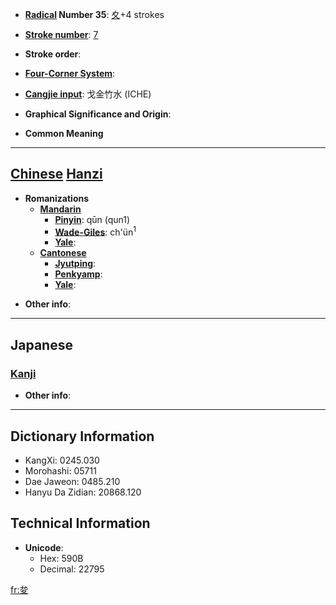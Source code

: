 * '''[[Wiktionary:Chinese radical index| Radical]] Number 35''': [[Wiktionary:Chinese radical index 夊|夊]]+4 strokes

* '''[[Wiktionary:Chinese total strokes index|Stroke number]]''': [[Wiktionary:Chinese total strokes index 7|7]]

* '''Stroke order''': 

* '''[[Wiktionary:Chinese four corner index|Four-Corner System]]''': 

* '''[[Wiktionary:Chinese Cangjie index|Cangjie input]]''': 戈金竹水 (ICHE)

* '''Graphical Significance and Origin''': 

* '''Common Meaning'''

----

== [[Chinese]] [[Hanzi]] ==

* '''Romanizations'''
** '''[[Mandarin]]'''
*** '''[[Pinyin]]''': qūn (qun1)
*** '''[[Wade-Giles]]''': ch'ün<sup>1</sup>
*** '''[[Yale]]''': 
** '''[[Cantonese]]'''
*** '''[[Jyutping]]''':
*** '''[[Penkyamp]]''': 
*** '''[[Yale]]''': 

* '''Other info''': 

----

==Japanese==
===[[Kanji]]===
{{kanji|on readings=[[しゅん]] (shun)
|kun readings=[[おごりいる]] (ogoriiru), [[うずくまる]] (uzukumaru)
}}

* '''Other info''':  

----

== Dictionary Information ==

* KangXi: 0245.030
* Morohashi: 05711
* Dae Jaweon: 0485.210
* Hanyu Da Zidian: 20868.120

== Technical Information ==

* '''Unicode''':
** Hex: 590B
** Decimal: 22795

[[fr:夋]]